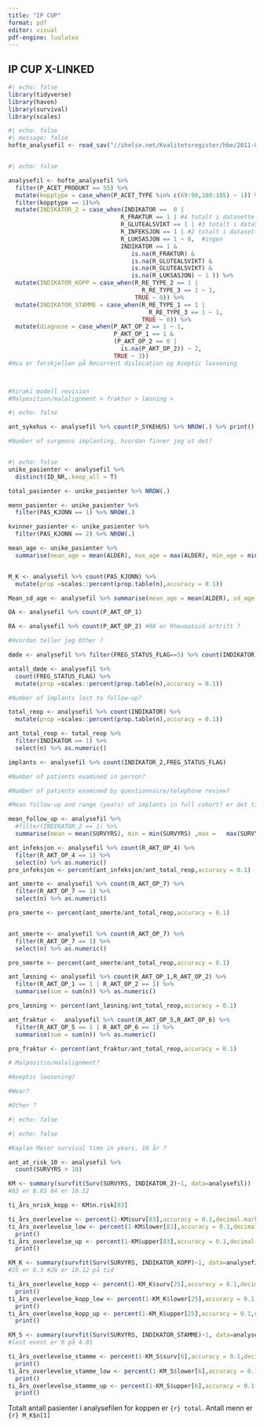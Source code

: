 ```yaml
---
title: "IP CUP"
format: pdf
editor: visual
pdf-engine: lualatex
---
```


## IP CUP X-LINKED

```r
#| echo: false
library(tidyverse)
library(haven)
library(survival)
library(scales)


```

```r
#| echo: false
#| message: false
hofte_analysefil <- read_sav("//ihelse.net/Kvalitetsregister/hbe/2011-06449/STATISTIKK/Hofte/2024/Hofte_2024.sav")



```

```r
#| echo: false

analysefil <- hofte_analysefil %>% 
  filter(P_ACET_PRODUKT == 55) %>% 
  mutate(kopptype = case_when(P_ACET_TYPE %in% c(69:98,100:105) ~ 1)) %>% 
  filter(kopptype == 1)%>% 
  mutate(INDIKATOR_2 = case_when(INDIKATOR ==  0 |
                                R_FRAKTUR == 1 | #4 totalt i datasette
                                R_GLUTEALSVIKT == 1 | #3 totalt i datasette
                                R_INFEKSJON == 1 | #2 totalt i datasette
                                R_LUKSASJON == 1 ~ 0,  #ingen 
                                INDIKATOR == 1 & 
                                   is.na(R_FRAKTUR) &
                                   is.na(R_GLUTEALSVIKT) &
                                   is.na(R_GLUTEALSVIKT) &
                                   is.na(R_LUKSASJON) ~ 1 )) %>% 
  mutate(INDIKATOR_KOPP = case_when(R_RE_TYPE_2 == 1 |
                                      R_RE_TYPE_3 == 1 ~ 1,
                                    TRUE ~ 0)) %>% 
  mutate(INDIKATOR_STAMME = case_when(R_RE_TYPE_1 == 1 | 
                                        R_RE_TYPE_3 == 1 ~ 1,
                                      TRUE ~ 0)) %>% 
  mutate(diagnose = case_when(P_AKT_OP_2 == 1 ~ 1,
                              P_AKT_OP_1 == 1 &
                              (P_AKT_OP_2 == 0 | 
                                is.na(P_AKT_OP_2)) ~ 2,
                              TRUE ~ 3))
#Hva er forskjellen på Recurrent dislocation og Aseptic loosening



#hiraki modell revision 
#Malposition/malalignment > fraktur > løsning > 


```

```r
#| echo: false

ant_sykehus <- analysefil %>% count(P_SYKEHUS) %>% NROW(.) %>% print()

#Number of surgeons implanting, hvordan finner jeg ut det?



```




```r
#| echo: false
unike_pasienter <- analysefil %>% 
  distinct(ID_NR,.keep_all = T)  

total_pasienter <- unike_pasienter %>% NROW(.)

menn_pasienter <- unike_pasienter %>% 
  filter(PAS_KJONN == 1) %>% NROW(.)

kvinner_pasienter <- unike_pasienter %>% 
  filter(PAS_KJONN == 2) %>% NROW(.)

mean_age <- unike_pasienter %>% 
  summarise(mean_age = mean(ALDER), max_age = max(ALDER), min_age = min(ALDER),median(ALDER))


M_K <- analysefil %>% count(PAS_KJONN) %>% 
  mutate(prop =scales::percent(prop.table(n),accuracy = 0.1))

Mean_sd_age <- analysefil %>% summarise(mean_age = mean(ALDER), sd_age = sd(ALDER)) #min max

OA <- analysefil %>% count(P_AKT_OP_1)

RA <- analysefil %>% count(P_AKT_OP_2) #RA er Rheumatoid artritt ?

#Hvordan teller jeg Other ?

døde <- analysefil %>% filter(FREG_STATUS_FLAG==5) %>% count(INDIKATOR)

antall_døde <- analysefil %>% 
  count(FREG_STATUS_FLAG) %>% 
  mutate(prop =scales::percent(prop.table(n),accuracy = 0.1))

#Number of implants lost to follow-up?

total_reop <- analysefil %>% count(INDIKATOR) %>% 
  mutate(prop =scales::percent(prop.table(n),accuracy = 0.1))

ant_total_reop <- total_reop %>% 
  filter(INDIKATOR == 1) %>% 
  select(n) %>% as.numeric()

implants <- analysefil %>% count(INDIKATOR_2,FREG_STATUS_FLAG)

#Number of patients examined in person?

#Number of patients examined by questionnaire/telephone review?

#Mean follow-up and range (years) of implants in full cohort? er det tid fra primæroperasjon til revisjon?

mean_follow_up <- analysefil %>% 
  #filter(INDIKATOR_2 == 1) %>% 
  summarise(mean = mean(SURVYRS), min = min(SURVYRS) ,max =   max(SURVYRS))

ant_infeksjon <- analysefil %>% count(R_AKT_OP_4) %>% 
  filter(R_AKT_OP_4 == 1) %>% 
  select(n) %>% as.numeric()
pro_infeksjon <- percent(ant_infeksjon/ant_total_reop,accuracy = 0.1) 

ant_smerte <- analysefil %>% count(R_AKT_OP_7) %>% 
  filter(R_AKT_OP_7 == 1) %>% 
  select(n) %>% as.numeric()

pro_smerte <- percent(ant_smerte/ant_total_reop,accuracy = 0.1) 


ant_smerte <- analysefil %>% count(R_AKT_OP_7) %>% 
  filter(R_AKT_OP_7 == 1) %>% 
  select(n) %>% as.numeric()

pro_smerte <- percent(ant_smerte/ant_total_reop,accuracy = 0.1) 

ant_løsning <- analysefil %>% count(R_AKT_OP_1,R_AKT_OP_2) %>% 
  filter(R_AKT_OP_1 == 1 | R_AKT_OP_2 == 1) %>% 
  summarise(sum = sum(n)) %>% as.numeric()

pro_løsning <- percent(ant_løsning/ant_total_reop,accuracy = 0.1) 

ant_fraktur <-  analysefil %>% count(R_AKT_OP_5,R_AKT_OP_6) %>% 
  filter(R_AKT_OP_5 == 1 | R_AKT_OP_6 == 1) %>% 
  summarise(sum = sum(n)) %>% as.numeric()

pro_fraktur <- percent(ant_fraktur/ant_total_reop,accuracy = 0.1) 

# Malpositio/malalignment?

#Aseptic loosening?

#Wear?

#Other ?


```

```r
#| echo: false


```


```r
#| echo: false

#Kaplan Meier survival time in years, 10 år ?

ant_at_risk_10 <- analysefil %>% 
  count(SURVYRS > 10)

KM <- summary(survfit(Surv(SURVYRS, INDIKATOR_2)~1, data=analysefil))
#83 er 8.83 84 er 10.12

ti_års_nrisk_kopp <- KM$n.risk[83]

ti_års_overlevelse <- percent(1-KM$surv[83],accuracy = 0.1,decimal.mark = ",")
ti_års_overlevelse_low <- percent(1-KM$lower[83],accuracy = 0.1,decimal.mark = ",") %>% 
  print()
ti_års_overlevelse_up <- percent(1-KM$upper[83],accuracy = 0.1,decimal.mark = ",") %>% 
  print()

KM_K <- summary(survfit(Surv(SURVYRS, INDIKATOR_KOPP)~1, data=analysefil))
#25 er 8.3 #26 er 10.12 på tid

ti_års_overlevelse_kopp <- percent(1-KM_K$surv[25],accuracy = 0.1,decimal.mark = ",") %>% 
  print()
ti_års_overlevelse_kopp_low <- percent(1-KM_K$lower[25],accuracy = 0.1,decimal.mark = ",") %>% 
  print()
ti_års_overlevelse_kopp_up <- percent(1-KM_K$upper[25],accuracy = 0.1,decimal.mark = ",") %>% 
  print()

KM_S <- summary(survfit(Surv(SURVYRS, INDIKATOR_STAMME)~1, data=analysefil))
#last event er 6 på 4.01

ti_års_overlevelse_stamme <- percent(1-KM_S$surv[6],accuracy = 0.1,decimal.mark = ",") %>% 
  print()
ti_års_overlevelse_stamme_low <- percent(1-KM_S$lower[6],accuracy = 0.1,decimal.mark = ",") %>%
  print()
ti_års_overlevelse_stamme_up <- percent(1-KM_S$upper[6],accuracy = 0.1,decimal.mark = ",") %>% 
  print()

```



Totalt antall pasienter i analysefilen for koppen er `{r} total`. Antall menn er `{r} M_K$n[1]` 
